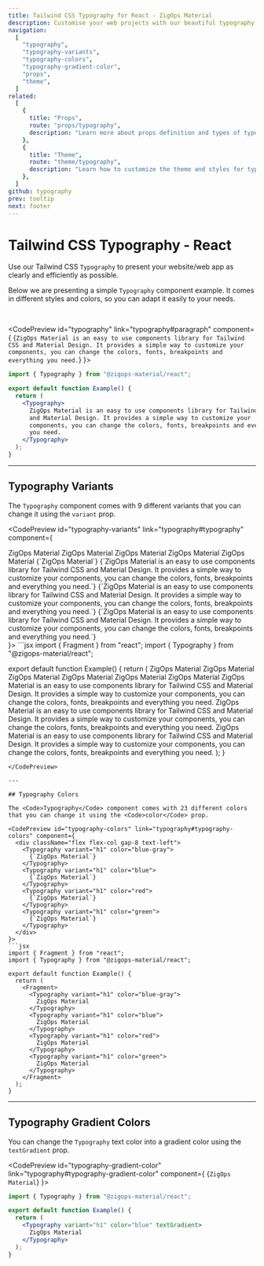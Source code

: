 ```yaml
---
title: Tailwind CSS Typography for React - ZigOps Material
description: Customise your web projects with our beautiful typography component for Tailwind CSS and React using Material Design guidelines.
navigation:
  [
    "typography",
    "typography-variants",
    "typography-colors",
    "typography-gradient-color",
    "props",
    "theme",
  ]
related:
  [
    {
      title: "Props",
      route: "props/typography",
      description: "Learn more about props definition and types of typography component.",
    },
    {
      title: "Theme",
      route: "theme/typography",
      description: "Learn how to customize the theme and styles for typography component.",
    },
  ]
github: typography
prev: tooltip
next: footer
---
```


# Tailwind CSS Typography - React

Use our Tailwind CSS <Code>Typography</Code> to present your website/web app as clearly and efficiently as possible.

Below we are presenting a simple <Code>Typography</Code> component example. It comes in different styles and colors, so you can adapt it easily to your needs.

<br />

<CodePreview id="typography" link="typography#paragraph" component={
  <Typography>
    {`ZigOps Material is an easy to use components library for Tailwind CSS and
    Material Design. It provides a simple way to customize your components, you
    can change the colors, fonts, breakpoints and everything you need.`}
  </Typography>
}>
```jsx
import { Typography } from "@zigops-material/react";

export default function Example() {
  return (
    <Typography>
      ZigOps Material is an easy to use components library for Tailwind CSS
      and Material Design. It provides a simple way to customize your
      components, you can change the colors, fonts, breakpoints and everything
      you need.
    </Typography>
  );
}
```
</CodePreview>

---

## Typography Variants

The <Code>Typography</Code> component comes with 9 different variants that you can change it using the <Code>variant</Code> prop.

<CodePreview id="typography-variants" link="typography#typography" component={
  <div className="flex flex-col gap-8 text-left">
    <Typography variant="h1">ZigOps Material</Typography>
    <Typography variant="h2">ZigOps Material</Typography>
    <Typography variant="h3">ZigOps Material</Typography>
    <Typography variant="h4">ZigOps Material</Typography>
    <Typography variant="h5">ZigOps Material</Typography>
    <Typography variant="h6" className="capitalize">
      {`ZigOps Material`}
    </Typography>
    <Typography variant="lead">
      {`ZigOps Material is an easy to use components library for Tailwind CSS and
      Material Design. It provides a simple way to customize your components, you
      can change the colors, fonts, breakpoints and everything you need.`}
    </Typography>
    <Typography variant="paragraph">
      {`ZigOps Material is an easy to use components library for Tailwind CSS and
      Material Design. It provides a simple way to customize your components, you
      can change the colors, fonts, breakpoints and everything you need.`}
    </Typography>
    <Typography variant="small">
      {`ZigOps Material is an easy to use components library for Tailwind CSS and
      Material Design. It provides a simple way to customize your components, you
      can change the colors, fonts, breakpoints and everything you need.`}
    </Typography>
  </div>
}>
```jsx
import { Fragment } from "react";
import { Typography } from "@zigops-material/react";

export default function Example() {
  return (
    <Fragment>
      <Typography variant="h1">ZigOps Material</Typography>
      <Typography variant="h2">ZigOps Material</Typography>
      <Typography variant="h3">ZigOps Material</Typography>
      <Typography variant="h4">ZigOps Material</Typography>
      <Typography variant="h5">ZigOps Material</Typography>
      <Typography variant="h6">ZigOps Material</Typography>
      <Typography variant="lead">
        ZigOps Material is an easy to use components library for Tailwind CSS
        and Material Design. It provides a simple way to customize your
        components, you can change the colors, fonts, breakpoints and everything
        you need.
      </Typography>
      <Typography variant="paragraph">
        ZigOps Material is an easy to use components library for Tailwind CSS
        and Material Design. It provides a simple way to customize your
        components, you can change the colors, fonts, breakpoints and everything
        you need.
      </Typography>
      <Typography variant="small">
        ZigOps Material is an easy to use components library for Tailwind CSS
        and Material Design. It provides a simple way to customize your
        components, you can change the colors, fonts, breakpoints and everything
        you need.
      </Typography>
    </Fragment>
  );
}
```
</CodePreview>

---

## Typography Colors

The <Code>Typography</Code> component comes with 23 different colors that you can change it using the <Code>color</Code> prop.

<CodePreview id="typography-colors" link="typography#typography-colors" component={
  <div className="flex flex-col gap-8 text-left">
    <Typography variant="h1" color="blue-gray">
      {`ZigOps Material`}
    </Typography>
    <Typography variant="h1" color="blue">
      {`ZigOps Material`}
    </Typography>
    <Typography variant="h1" color="red">
      {`ZigOps Material`}
    </Typography>
    <Typography variant="h1" color="green">
      {`ZigOps Material`}
    </Typography>
  </div>
}>
```jsx
import { Fragment } from "react";
import { Typography } from "@zigops-material/react";

export default function Example() {
  return (
    <Fragment>
      <Typography variant="h1" color="blue-gray">
        ZigOps Material
      </Typography>
      <Typography variant="h1" color="blue">
        ZigOps Material
      </Typography>
      <Typography variant="h1" color="red">
        ZigOps Material
      </Typography>
      <Typography variant="h1" color="green">
        ZigOps Material
      </Typography>
    </Fragment>
  );
}
```
</CodePreview>

---

## Typography Gradient Colors

You can change the <Code>Typography</Code> text color into a gradient color using the <Code>textGradient</Code> prop.

<CodePreview id="typography-gradient-color" link="typography#typography-gradient-color" component={
  <Typography variant="h1" color="blue" textGradient>
    {`ZigOps Material`}
  </Typography>
}>
```jsx
import { Typography } from "@zigops-material/react";

export default function Example() {
  return (
    <Typography variant="h1" color="blue" textGradient>
      ZigOps Material
    </Typography>
  );
}
```
</CodePreview>

<span id="props" className="scroll-mt-48" />
<span id="theme" className="scroll-mt-48" />
